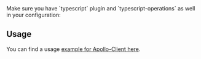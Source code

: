 

<PackageHeader />
<OperationsNote />

<Callout>
Make sure you have `typescript` plugin and `typescript-operations` as well in your configuration:
</Callout>

<PackageApiDocs />

## Usage

You can find a usage [example for Apollo-Client here](https://gist.github.com/akozhemiakin/731b0c1e99eb89b01f80f08f9146b6b6).

